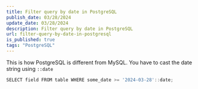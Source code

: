 ```yaml
---
title: Filter query by date in PostgreSQL
publish_date: 03/28/2024
update_date: 03/28/2024
description: Filter query by date in PostgreSQL
url: filter-query-by-date-in-postgresql
is_published: true
tags: "PostgreSQL"
---
```

This is how PostgreSQL is different from MySQL.
You have to cast the date string using ```::date```

```js
SELECT field FROM table WHERE some_date >= '2024-03-28'::date;
```
